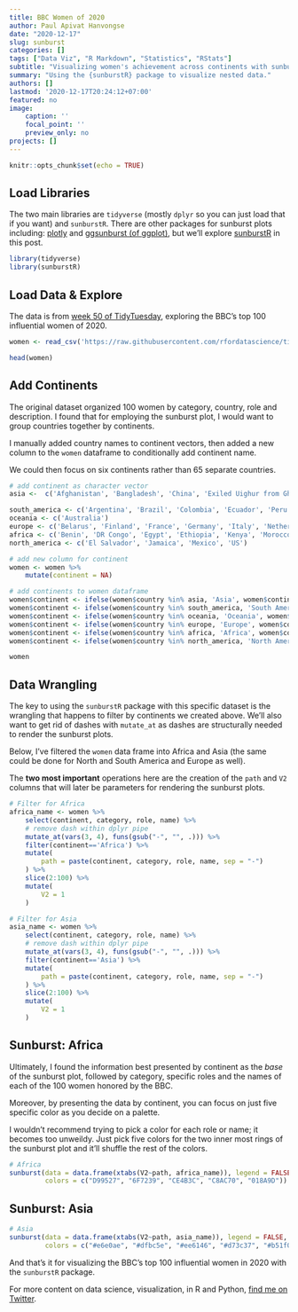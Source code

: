 ```yaml
---
title: BBC Women of 2020 
author: Paul Apivat Hanvongse
date: "2020-12-17"
slug: sunburst
categories: []
tags: ["Data Viz", "R Markdown", "Statistics", "RStats"]
subtitle: "Visualizing women's achievement across continents with sunburstR"
summary: "Using the {sunburstR} package to visualize nested data."
authors: []
lastmod: '2020-12-17T20:24:12+07:00'
featured: no
image:
    caption: ''
    focal_point: ''
    preview_only: no
projects: []
---
```


```r
knitr::opts_chunk$set(echo = TRUE)
```

## Load Libraries

The two main libraries are `tidyverse` (mostly `dplyr` so you can just load that if you want) and `sunburstR`. There are other packages for sunburst plots including: [plotly](https://plotly.com/r/sunburst-charts/) and [ggsunburst (of ggplot)](https://github.com/didacs/ggsunburst), but we'll explore [sunburstR](https://www.rdocumentation.org/packages/sunburstR/versions/2.1.5/topics/sunburst) in this post.

```r
library(tidyverse)
library(sunburstR)
```

## Load Data & Explore

The data is from [week 50 of TidyTuesday](https://github.com/rfordatascience/tidytuesday/blob/master/data/2020/2020-12-08/readme.md), exploring the BBC's top 100 influential women of 2020. 


```r
women <- read_csv('https://raw.githubusercontent.com/rfordatascience/tidytuesday/master/data/2020/2020-12-08/women.csv')

head(women)
```

## Add Continents

The original dataset organized 100 women by category, country, role and description. I found that for employing the sunburst plot, I would want to group countries together by continents. 

I manually added country names to continent vectors, then added a new column to the `women` dataframe to conditionally add continent name.

We could then focus on six continents rather than 65 separate countries. 

```r
# add continent as character vector
asia <-  c('Afghanistan', 'Bangladesh', 'China', 'Exiled Uighur from Ghulja (in Chinese, Yining)', 'Hong Kong', 'India', 'Indonesia', 'Iran', 'Iraq/UK', 'Japan', 'Kyrgyzstan', 'Lebanon', 'Malaysia', 'Myanmar', 'Nepal', 'Pakistan', 'Singapore', 'South Korea', 'Syria', 'Thailand', 'UAE', 'Vietnam', 'Yemen')

south_america <- c('Argentina', 'Brazil', 'Colombia', 'Ecuador', 'Peru', 'Venezuela')
oceania <- c('Australia')
europe <- c('Belarus', 'Finland', 'France', 'Germany', 'Italy', 'Netherlands', 'Northern Ireland', 'Norway', 'Republic of Ireland', 'Russia', 'Turkey', 'UK', 'Ukraine', 'Wales, UK')
africa <- c('Benin', 'DR Congo', 'Egypt', 'Ethiopia', 'Kenya', 'Morocco', 'Mozambique', 'Nigeria', 'Sierra Leone', 'Somalia', 'Somaliland', 'South Africa', 'Tanzania', 'Uganda', 'Zambia', 'Zimbabwe')
north_america <- c('El Salvador', 'Jamaica', 'Mexico', 'US')

# add new column for continent
women <- women %>%
    mutate(continent = NA) 

# add continents to women dataframe
women$continent <- ifelse(women$country %in% asia, 'Asia', women$continent)
women$continent <- ifelse(women$country %in% south_america, 'South America', women$continent)
women$continent <- ifelse(women$country %in% oceania, 'Oceania', women$continent)
women$continent <- ifelse(women$country %in% europe, 'Europe', women$continent)
women$continent <- ifelse(women$country %in% africa, 'Africa', women$continent)
women$continent <- ifelse(women$country %in% north_america, 'North America', women$continent)

women
```

## Data Wrangling

The key to using the `sunburstR` package with this specific dataset is the wrangling that happens to filter by continents we created above. We'll also want to get rid of dashes with `mutate_at` as dashes are structurally needed to render the sunburst plots.

Below, I've filtered the `women` data frame into Africa and Asia (the same could be done for North and South America and Europe as well). 

The **two most important** operations here are the creation of the `path` and `V2` columns that will later be parameters for rendering the sunburst plots. 

```r

# Filter for Africa
africa_name <- women %>%
    select(continent, category, role, name) %>%
    # remove dash within dplyr pipe
    mutate_at(vars(3, 4), funs(gsub("-", "", .))) %>% 
    filter(continent=='Africa') %>%
    mutate(
        path = paste(continent, category, role, name, sep = "-")
    ) %>%
    slice(2:100) %>%
    mutate(
        V2 = 1
    )

# Filter for Asia
asia_name <- women %>%
    select(continent, category, role, name) %>%
    # remove dash within dplyr pipe
    mutate_at(vars(3, 4), funs(gsub("-", "", .))) %>%
    filter(continent=='Asia') %>%
    mutate(
        path = paste(continent, category, role, name, sep = "-")
    ) %>%
    slice(2:100) %>%
    mutate(
        V2 = 1
    )

```

## Sunburst: Africa

Ultimately, I found the information best presented by continent as the *base* of the sunburst plot, followed by category, specific roles and the names of each of the 100 women honored by the BBC. 

Moreover, by presenting the data by continent, you can focus on just five specific color as you decide on a palette. 

I wouldn't recommend trying to pick a color for each role or name; it becomes too unweildy. Just pick five colors for the two inner most rings of the sunburst plot and it'll shuffle the rest of the colors.

```r
# Africa
sunburst(data = data.frame(xtabs(V2~path, africa_name)), legend = FALSE,
         colors = c("D99527", "6F7239", "CE4B3C", "C8AC70", "018A9D"))

```

## Sunburst: Asia

```r
# Asia
sunburst(data = data.frame(xtabs(V2~path, asia_name)), legend = FALSE,
         colors = c("#e6e0ae", "#dfbc5e", "#ee6146", "#d73c37", "#b51f09"))
```

And that's it for visualizing the BBC's top 100 influential women in 2020 with the `sunburstR` package. 

For more content on data science, visualization, in R and Python, [find me on Twitter](https://twitter.com/paulapivat). 